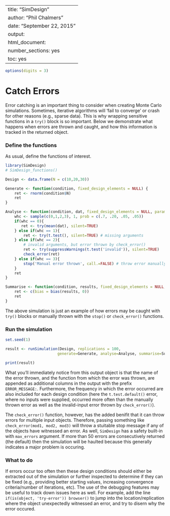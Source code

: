 %\VignetteIndexEntry{SimDesign}
%\VignetteEngine{knitr::knitr}
---
title: "SimDesign"
author: "Phil Chalmers"
date: "September 22, 2015"
output:
  html_document:
    number_sections: yes
    toc: yes
---

```r
options(digits = 3)
```

# Catch Errors

Error catching is an important thing to consider when creating Monte Carlo simulations. Sometimes, iterative algorithms will 'fail to converge' or crash for other reasons (e.g., sparse data). This is why wrapping sensitive functions in a `try()` block is so important. Below we demonstrate what happens when errors are thrown and caught, and how this information is tracked in the returned object.

### Define the functions

As usual, define the functions of interest. 

```r
library(SimDesign)
# SimDesign_functions()

Design <- data.frame(N = c(10,20,30))
```

```r
Generate <- function(condition, fixed_design_elements = NULL) {
    ret <- rnorm(condition$N)    
    ret
}

Analyse <- function(condition, dat, fixed_design_elements = NULL, parameters = NULL) {
    whc <- sample(c(0,1,2,3), 1, prob = c(.7, .20, .05, .05))
    if(whc == 0){
       ret <- try(mean(dat), silent=TRUE)
    } else if(whc == 1){
        ret <- try(t.test(), silent=TRUE) # missing arguments
    } else if(whc == 2){
        # invalid arguments, but error thrown by check_error()
        ret <- try(suppressWarnings(t.test('invalid')), silent=TRUE) 
        check_error(ret)
    } else if(whc == 3){
        stop('Manual error thrown', call.=FALSE) # throw error manually
    }
    ret
}

Summarise <- function(condition, results, fixed_design_elements = NULL, parameters_list = NULL) {
    ret <- c(bias = bias(results, 0))
    ret
}
```

The above simulation is just an example of how errors may be caught with `try()` blocks or manually thrown with the `stop()` or `check_error()` functions. 

### Run the simulation

```r
set.seed(1)
```

```r
result <- runSimulation(Design, replications = 100, 
                       generate=Generate, analyse=Analyse, summarise=Summarise)
```

```r
print(result)
```

What you'll immediately notice from this output object is that the name of the error thrown, and the function from which the error was thrown, are appended as additional columns in the output with the prefix `ERROR_MESSAGE: `. Furthermore, the frequency in which the error occurred are also included for each design condition (here the `t.test.default()` error, where no inputs were supplied, occurred more often than the manually thrown error as well as the invalid-input error thrown by `check_error()`). 

The `check_error()` function, however, has the added benifit that it can throw errors for multiple input objects. Therefore, passing something like `check_error(mod1, mod2, mod3)` will throw a stuitable stop message
if any of the objects have witnessed an error. As well, `SimDesign` has a safety built-in with `max_errors` argument. If more than 50 errors are consecutively returned (the default) then the simulation will be haulted because this generally indicates a major problem is occuring.

### What to do

If errors occur too often then these design conditions should either be extracted out of the simulation or further inspected to determine if they can be fixed (e.g., providing better starting values, increasing convergence criteria/number of iterations, etc). The use of the debugging features may be useful to track
down issues here as well. For example, add the line `if(is(object, 'try-error')) browser()` to jump into the location/replication where the object unexpectedly witnessed an error, and try to disern why the error occured.
